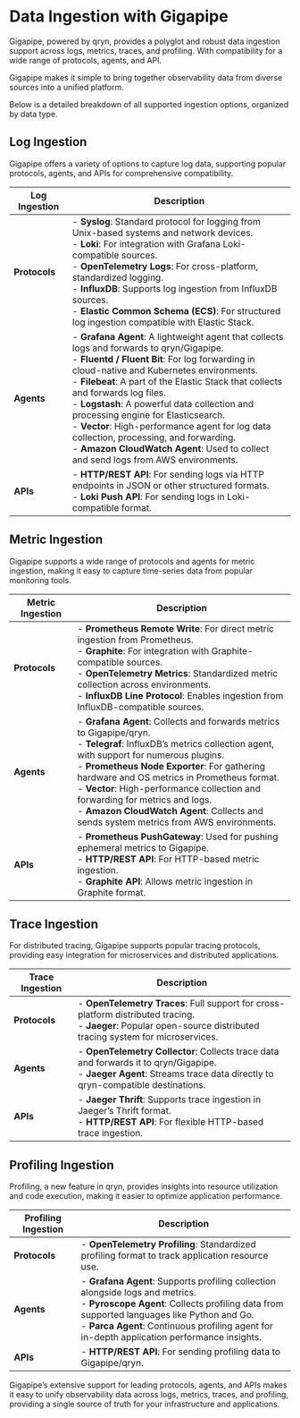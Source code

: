 # Data Ingestion with Gigapipe

Gigapipe, powered by qryn, provides a polyglot and robust data ingestion support across logs, metrics, traces, and profiling. With compatibility for a wide range of protocols, agents, and API. 

Gigapipe makes it simple to bring together observability data from diverse sources into a unified platform.

Below is a detailed breakdown of all supported ingestion options, organized by data type.

## Log Ingestion

Gigapipe offers a variety of options to capture log data, supporting popular protocols, agents, and APIs for comprehensive compatibility.

| **Log Ingestion**   | **Description** |
|---------------------|-----------------|
| **Protocols**       | - **Syslog**: Standard protocol for logging from Unix-based systems and network devices. <br/> - **Loki**: For integration with Grafana Loki-compatible sources. <br/> - **OpenTelemetry Logs**: For cross-platform, standardized logging. <br/> - **InfluxDB**: Supports log ingestion from InfluxDB sources. <br/> - **Elastic Common Schema (ECS)**: For structured log ingestion compatible with Elastic Stack. |
| **Agents**          | - **Grafana Agent**: A lightweight agent that collects logs and forwards to qryn/Gigapipe. <br/> - **Fluentd / Fluent Bit**: For log forwarding in cloud-native and Kubernetes environments. <br/> - **Filebeat**: A part of the Elastic Stack that collects and forwards log files. <br/> - **Logstash**: A powerful data collection and processing engine for Elasticsearch. <br/> - **Vector**: High-performance agent for log data collection, processing, and forwarding. <br/> - **Amazon CloudWatch Agent**: Used to collect and send logs from AWS environments. |
| **APIs**            | - **HTTP/REST API**: For sending logs via HTTP endpoints in JSON or other structured formats. <br/> - **Loki Push API**: For sending logs in Loki-compatible format. |

## Metric Ingestion

Gigapipe supports a wide range of protocols and agents for metric ingestion, making it easy to capture time-series data from popular monitoring tools.

| **Metric Ingestion** | **Description** |
|----------------------|-----------------|
| **Protocols**        | - **Prometheus Remote Write**: For direct metric ingestion from Prometheus. <br/> - **Graphite**: For integration with Graphite-compatible sources. <br/> - **OpenTelemetry Metrics**: Standardized metric collection across environments. <br/> - **InfluxDB Line Protocol**: Enables ingestion from InfluxDB-compatible sources. |
| **Agents**           | - **Grafana Agent**: Collects and forwards metrics to Gigapipe/qryn. <br/> - **Telegraf**: InfluxDB’s metrics collection agent, with support for numerous plugins. <br/> - **Prometheus Node Exporter**: For gathering hardware and OS metrics in Prometheus format. <br/> - **Vector**: High-performance collection and forwarding for metrics and logs. <br/> - **Amazon CloudWatch Agent**: Collects and sends system metrics from AWS environments. |
| **APIs**             | - **Prometheus PushGateway**: Used for pushing ephemeral metrics to Gigapipe. <br/> - **HTTP/REST API**: For HTTP-based metric ingestion. <br/> - **Graphite API**: Allows metric ingestion in Graphite format. |

## Trace Ingestion

For distributed tracing, Gigapipe supports popular tracing protocols, providing easy integration for microservices and distributed applications.

| **Trace Ingestion**  | **Description** |
|----------------------|-----------------|
| **Protocols**        | - **OpenTelemetry Traces**: Full support for cross-platform distributed tracing. <br/> - **Jaeger**: Popular open-source distributed tracing system for microservices. |
| **Agents**           | - **OpenTelemetry Collector**: Collects trace data and forwards it to qryn/Gigapipe. <br/> - **Jaeger Agent**: Streams trace data directly to qryn-compatible destinations. |
| **APIs**             | - **Jaeger Thrift**: Supports trace ingestion in Jaeger’s Thrift format. <br/> - **HTTP/REST API**: For flexible HTTP-based trace ingestion. |

## Profiling Ingestion

Profiling, a new feature in qryn, provides insights into resource utilization and code execution, making it easier to optimize application performance.

| **Profiling Ingestion** | **Description** |
|-------------------------|-----------------|
| **Protocols**           | - **OpenTelemetry Profiling**: Standardized profiling format to track application resource use. |
| **Agents**              | - **Grafana Agent**: Supports profiling collection alongside logs and metrics. <br/> - **Pyroscope Agent**: Collects profiling data from supported languages like Python and Go. <br/> - **Parca Agent**: Continuous profiling agent for in-depth application performance insights. |
| **APIs**                | - **HTTP/REST API**: For sending profiling data to Gigapipe/qryn. |

Gigapipe’s extensive support for leading protocols, agents, and APIs makes it easy to unify observability data across logs, metrics, traces, and profiling, providing a single source of truth for your infrastructure and applications.